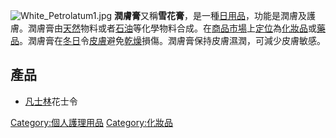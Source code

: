 {{Unreferenced|time=2014-06-10T01:31:14+00:00}}
[[File:White_Petrolatum1.jpg|thumb]]
'''潤膚膏'''又稱'''雪花膏'''，是一種[[日用品|日用品]]，功能是潤膚及護膚。潤膚膏由[[自然|天然]]物料或者[[石油|石油]]等化學物料合成。在[[商品|商品]][[市場|市場]]上[[市場定位|定位]]為[[化妝品|化妝品]]或[[藥品|藥品]]。潤膚膏在[[冬天|冬日]]令[[皮膚|皮膚]]避免[[乾燥|乾燥]]損傷。潤膚膏保持皮膚濕潤，可減少皮膚敏感。

==產品==
* [[凡士林|凡士林]]花士令


[[Category:個人護理用品|Category:個人護理用品]]
[[Category:化妝品|Category:化妝品]]